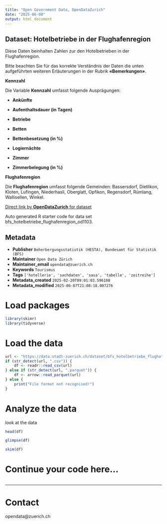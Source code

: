 ```yaml
---
title: "Open Government Data, OpenDataZurich"
date: "2025-06-08"
output: html_document
---
```


## Dataset: Hotelbetriebe in der Flughafenregion

Diese Daten beinhalten Zahlen zur den Hotelbetrieben in der Flughafenregion.

Bitte beachten Sie für das korrekte Verständnis der Daten die unten aufgeführten weiteren Erläuterungen in der Rubrik **«Bemerkungen»**.


**Kennzahl**

Die Variable **Kennzahl** umfasst folgende Ausprägungen:

- **Ankünfte**

- **Aufenthaltsdauer (in Tagen)**

- **Betriebe**

- **Betten**

- **Bettenbesetzung (in %)**

- **Logiernächte**

- **Zimmer**

- **Zimmerbelegung (in %)**
 





[]()

**Flughafenregion**

Die  **Flughafenregion** umfasst folgende Gemeinden: Bassersdorf, Dietlikon, Kloten, Lufingen, Niederhasli, Oberglatt, Opfikon, Regensdorf, Rümlang, Wallisellen, Winkel.

 





[]()



[Direct link by **OpenDataZurich** for dataset](https://data.stadt-zuerich.ch/dataset/bfs_hotelbetriebe_flughafenregion_od1103)

Auto generated R starter code for data set bfs_hotelbetriebe_flughafenregion_od1103.

## Metadata

- **Publisher** `Beherbergungsstatistik (HESTA), Bundesamt für Statistik (BFS)`
- **Maintainer** `Open Data Zürich`
- **Maintainer_email** `opendata@zuerich.ch`
- **Keywords** `Tour­is­mus`
- **Tags** `['hotellerie', 'sachdaten', 'sasa', 'tabelle', 'zeitreihe']`
- **Metadata_created** `2025-02-20T09:01:03.596108`
- **Metadata_modified** `2025-06-07T21:08:18.007276`


# Load packages

```r
library(skimr)
library(tidyverse)
```

# Load the data

```r
url <- "https://data.stadt-zuerich.ch/dataset/bfs_hotelbetriebe_flughafenregion_od1103/download/WIR110OD1103.csv"
if (str_detect(url, ".csv")) {
    df <- readr::read_csv(url)
} else if (str_detect(url, ".parquet")) {
    df <- arrow::read_parquet(url)
} else {
    print("File format not recognised!")
}
```

# Analyze the data

look at the data
```r
head(df)
```

```r
glimpse(df)
```

```r
skim(df)
```

# Continue your code here...

```r

```

------------------------------------------------------------------------

# Contact

opendata@zuerich.ch
